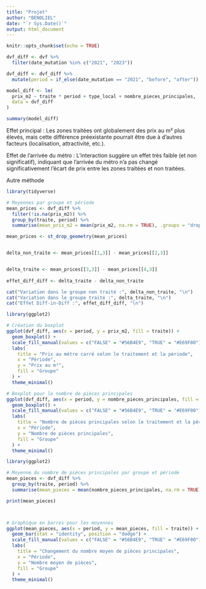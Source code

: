 ```yaml
---
title: "Projet"
author: "BENOLIEL"
date: "`r Sys.Date()`"
output: html_document
---
```


```r
knitr::opts_chunk$set(echo = TRUE)
```



```r
dvf_diff <- dvf %>%
  filter(date_mutation %in% c("2021", "2023"))

dvf_diff <- dvf_diff %>%
  mutate(period = if_else(date_mutation == "2021", "before", "after"))

model_diff <- lm(
  prix_m2 ~ traite * period + type_local + nombre_pieces_principales,
  data = dvf_diff
)

summary(model_diff)
```

Effet principal : Les zones traitées ont globalement des prix au m² plus élevés, mais cette différence préexistante pourrait être due à d'autres facteurs (localisation, attractivité, etc.).

Effet de l'arrivée du métro : L'interaction suggère un effet très faible (et non significatif), indiquant que l'arrivée du métro n'a pas changé significativement l'écart de prix entre les zones traitées et non traitées.








Autre méthode




```r

library(tidyverse)

# Moyennes par groupe et période
mean_prices <- dvf_diff %>%
  filter(!is.na(prix_m2)) %>%
  group_by(traite, period) %>%
  summarise(mean_prix_m2 = mean(prix_m2, na.rm = TRUE), .groups = "drop")

mean_prices <- st_drop_geometry(mean_prices)


delta_non_traite <- mean_prices[[1,3]] - mean_prices[[2,3]]


delta_traite <- mean_prices[[3,3]] - mean_prices[[4,3]]
  
effet_diff_diff <- delta_traite - delta_non_traite

cat("Variation dans le groupe non traité :", delta_non_traite, "\n")
cat("Variation dans le groupe traité :", delta_traite, "\n")
cat("Effet Diff-in-Diff :", effet_diff_diff, "\n")

```



```r
library(ggplot2)

# Création du boxplot
ggplot(dvf_diff, aes(x = period, y = prix_m2, fill = traite)) +
  geom_boxplot() +
  scale_fill_manual(values = c("FALSE" = "#56B4E9", "TRUE" = "#E69F00"), labels = c("Non traité", "Traité")) +
  labs(
    title = "Prix au mètre carré selon le traitement et la période",
    x = "Période",
    y = "Prix au m²",
    fill = "Groupe"
  ) +
  theme_minimal()

```



```r
# Boxplot pour le nombre de pièces principales
ggplot(dvf_diff, aes(x = period, y = nombre_pieces_principales, fill = traite)) +
  geom_boxplot() +
  scale_fill_manual(values = c("FALSE" = "#56B4E9", "TRUE" = "#E69F00"), labels = c("Non traité", "Traité")) +
  labs(
    title = "Nombre de pièces principales selon le traitement et la période",
    x = "Période",
    y = "Nombre de pièces principales",
    fill = "Groupe"
  ) +
  theme_minimal()

```

```r
library(ggplot2)

# Moyenne du nombre de pièces principales par groupe et période
mean_pieces <- dvf_diff %>%
  group_by(traite, period) %>%
  summarise(mean_pieces = mean(nombre_pieces_principales, na.rm = TRUE))

print(mean_pieces)



# Graphique en barres pour les moyennes
ggplot(mean_pieces, aes(x = period, y = mean_pieces, fill = traite)) +
  geom_bar(stat = "identity", position = "dodge") +
  scale_fill_manual(values = c("FALSE" = "#56B4E9", "TRUE" = "#E69F00"), labels = c("Non traité", "Traité")) +
  labs(
    title = "Changement du nombre moyen de pièces principales",
    x = "Période",
    y = "Nombre moyen de pièces",
    fill = "Groupe"
  ) +
  theme_minimal()

```

